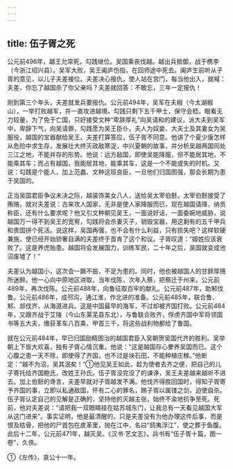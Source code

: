 ```yaml
---
---
---
```

title: 伍子胥之死
---



公元前496年，越王允常死，勾践继位。吴国乘丧伐越。越出兵抵御，战于槜李（今浙江绍兴县）。吴军大败，吴王阖庐伤指，在回师途中死去。阖庐生前听从子胥的意见，以儿子夫差接位。夫差决心报仇，使人站在宫门，每当他出入，就喊：夫差，你忘了越国杀了你父亲吗？夫差就回答：不敢忘，三年一定报仇！

刚到第三个年头，夫差就发兵要报仇。公元前494年，吴军在夫椒（今太湖椒山），一举打败越军，并一直攻进越境。勾践只剩下五千甲士，保守会嵇，眼看无力较量，为了免于亡国，只好接受文种“卑辞厚礼”向吴请和的建议，派大夫到吴军中，卑辞下气，向吴请罪，勾践愿为吴王臣仆，夫人为奴妾、大夫士及其妻女为吴服役，越国的宝器献给吴王。夫差打算答应，伍子胥不同意。他讲了个夏少康怎样从危险中求生存，发展壮大终灭政敌寒浞，中兴夏朝的故事，并分析吴越两国同处三江之地，不能并存的形势。他说：远方敌国，即使吴能降服，但不能居其地，不能乘其车；而占有越国，我能居其地，能乘其车，这是一个不能或失的时机。又说：勾践是个能人，加上范蠡、文种这班良臣，一旦他们归国图强，那会长期为患于吴国的。

正当吴国君臣争议未决之际，越装饰美女八人，送给吴太宰伯噽。太宰伯噽接受了贿赂，就对夫差说：古来攻人国家，无非是使人家降服而已，现在越国请降，纳贡称臣，还有什么要求呢？他又引文种朝见吴王，一面说好话，一面委婉地威胁，说越国万一得不到吴王的宽宥，勾践将会杀妻灭子，销毁宝器，用这剩有的五千甲兵和贵国拼个死活。说这样，吴国再强，也不会有什么利益，只有损失吧？这样软硬兼施，使已经开始骄奢自满的夫差终于首肯了这个和议。子胥叹道：“姬姓应该衰败了。这是养虎贻患。越国将会发展国力，训练军民，二十年之后，吴国就变成池沼废墟了！”

夫差认为越国小，这次会一蹶不振，不足为患的。同时，他也被越国人的甘辞厚赂所迷醉。他一心向中原地区进取，当年伐陈，次年入蔡，把蔡迁于州来。公元前489年，再次伐陈。公元前488年，向鲁征取百牢的献礼。公元前487年，助邾伐鲁。公元前486年，成邗沟，通江淮，作北进的准备。公元前485年，联合鲁、邾、郯伐齐，从海道进兵。这是中国最早的海军，不过却被齐国打败。公元前484年，又跟齐战于艾陵（今山东莱芜县东北），与鲁联合败齐，俘虏齐国中军将领国书等五大夫，缴获革车八百乘，甲首三千，将这些战利物都给了鲁国。

就在公元前484年，早已归国励精图治的越国君臣入吴朝贺吴国代齐的胜利。吴举朝上下皆大欢喜，独有子胥心情沉重。他说：“这是越国存心豢养吴国而已。这个心腹之患一天不除，即使得了齐国，也不过是块石田，不能种植庄稼。”他断定：“越不为沼，吴其泯矣！”①他见吴王如此，趁为使者去齐之便，把自己的儿子寄托给齐国鲍氏，改姓王孙氏。伍子胥没完没了的谏诤，吴王夫差越来越听不进去。加上伯噽的谗言，夫差早就对子胥越发不满。他伐齐得胜回国时，得知子胥寄予齐国的事，立即以私通敌国，怀有二心的罪名，赐子胥以属镂之剑，迫使自杀。伍子胥认定自己的见解是正确的，坚持他的灭越主张，始终不渝地抗争至死。死前，他对夫差说：“请把我一双眼睛挂在姑苏城东门，让我总有一天看见越国大军从这门进来”。事实证明，他是最清醒的，只是夫差没有为他办理这件后事，而是恨及枯骨，把他的尸首包在皮革里，抛在江中，名曰“鸱夷浮江”，使之葬于鱼腹。此后十二年，公元前471年，越灭吴。《汉书·艺文志》，兵书有“伍子胥十篇，图一卷”，久佚。

①《左传》，哀公十一年。